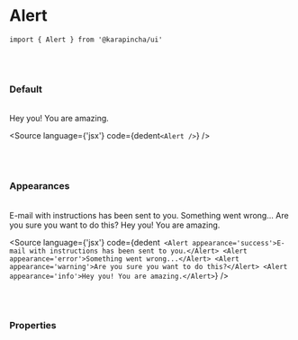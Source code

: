 

<Meta title='01. Atoms / Alert' component={Alert} />

# Alert

`import { Alert } from '@karapincha/ui'`

<br />
<br />

### Default

<br />

<Story name='Default'>
  <div className='doc-story__preview' style={{ zoom: '100%' }}>
    <div className='flex items-center gap-4'>
      <Alert>Hey you! You are amazing.</Alert>
    </div>
  </div>
</Story>

<Source language={'jsx'} code={dedent`<Alert />`} />

<br />
<br />

### Appearances

<br />

<Story name='Appearances'>
  <div className='doc-story__preview' style={{ zoom: '100%' }}>
    <div className='flex flex-col gap-4'>
      <Alert appearance='success'>E-mail with instructions has been sent to you.</Alert>
      <Alert appearance='error'>Something went wrong...</Alert>
      <Alert appearance='warning'>Are you sure you want to do this?</Alert>
      <Alert appearance='info'>Hey you! You are amazing.</Alert>
    </div>
  </div>
</Story>

<Source
  language={'jsx'}
  code={dedent`
<Alert appearance='success'>E-mail with instructions has been sent to you.</Alert>
<Alert appearance='error'>Something went wrong...</Alert>
<Alert appearance='warning'>Are you sure you want to do this?</Alert>
<Alert appearance='info'>Hey you! You are amazing.</Alert>`}
/>

<br />
<br />

### Properties

<ArgsTable of={Alert} />

